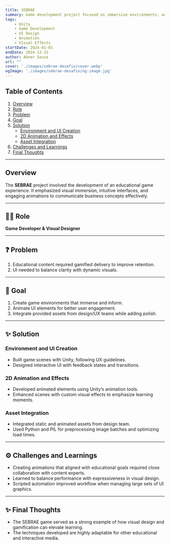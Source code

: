 ```yaml
---
title: SEBRAE
summary: Game development project focused on immersive environments, animated UI elements, and visual effects for educational content delivery.
tags:
    - Unity
    - Game Development
    - UI Design
    - Animation
    - Visual Effects
startDate: 2024-01-01
endDate: 2024-12-31
author: Abner Souza
url: ""
cover: './images/sebrae-desafio/cover.webp'
ogImage: './images/sebrae-desafio/og-image.jpg'
---
```


## Table of Contents
1. [Overview](#overview)
2. [Role](#role)
3. [Problem](#problem)
4. [Goal](#goal)
5. [Solution](#solution)
    - [Environment and UI Creation](#environment-and-ui-creation)
    - [2D Animation and Effects](#2d-animation-and-effects)
    - [Asset Integration](#asset-integration)
6. [Challenges and Learnings](#challenges-and-learnings)
7. [Final Thoughts](#final-thoughts)

---

## Overview
The **SEBRAE** project involved the development of an educational game experience. It emphasized visual immersion, intuitive interfaces, and engaging animations to communicate business concepts effectively.

---

## 👨‍💻 Role
**Game Developer & Visual Designer**

---

## ❓ Problem
1. Educational content required gamified delivery to improve retention.
2. UI needed to balance clarity with dynamic visuals.

---

## 🎯 Goal
1. Create game environments that immerse and inform.
2. Animate UI elements for better user engagement.
3. Integrate provided assets from design/UX teams while adding polish.

---

## ✨ Solution

### Environment and UI Creation
- Built game scenes with Unity, following UX guidelines.
- Designed interactive UI with feedback states and transitions.

### 2D Animation and Effects
- Developed animated elements using Unity’s animation tools.
- Enhanced scenes with custom visual effects to emphasize learning moments.

### Asset Integration
- Integrated static and animated assets from design team.
- Used Python and PIL for preprocessing image batches and optimizing load times.

---

## ⚙️ Challenges and Learnings
- Creating animations that aligned with educational goals required close collaboration with content experts.
- Learned to balance performance with expressiveness in visual design.
- Scripted automation improved workflow when managing large sets of UI graphics.

---

## ✨ Final Thoughts
- The SEBRAE game served as a strong example of how visual design and gamification can elevate learning.
- The techniques developed are highly adaptable for other educational and interactive media.
